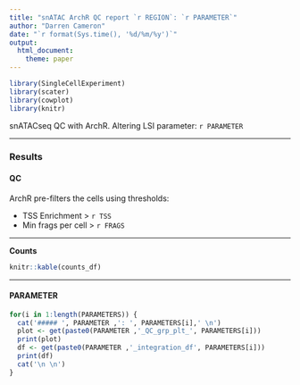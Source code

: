 ```yaml
---
title: "snATAC ArchR QC report `r REGION`: `r PARAMETER`"
author: "Darren Cameron"
date: "`r format(Sys.time(), '%d/%m/%y')`"
output:
  html_document:
    theme: paper
---
```


```r
library(SingleCellExperiment)
library(scater)
library(cowplot)
library(knitr)
```

snATACseq QC with ArchR. Altering LSI parameter: `r PARAMETER`

*** 

### Results {.tabset}

#### QC

ArchR pre-filters the cells using thresholds:

  + TSS Enrichment > `r TSS`
  + Min frags per cell > `r FRAGS`

***

**Counts**

```R
knitr::kable(counts_df)
```

***

#### PARAMETER {.tabset}

```r
for(i in 1:length(PARAMETERS)) {
  cat('##### ', PARAMETER ,': ', PARAMETERS[i],' \n')
  plot <- get(paste0(PARAMETER ,'_QC_grp_plt_', PARAMETERS[i]))
  print(plot)
  df <- get(paste0(PARAMETER ,'_integration_df', PARAMETERS[i]))
  print(df)
  cat('\n \n')
}

```

